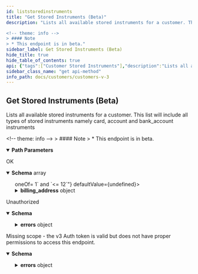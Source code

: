 ```yaml
---
id: liststoredinstruments
title: "Get Stored Instruments (Beta)"
description: "Lists all available stored instruments for a customer. This list will include all types of stored instruments namely card, account and bank_account instruments

<!-- theme: info -->
> #### Note
> * This endpoint is in beta."
sidebar_label: Get Stored Instruments (Beta)
hide_title: true
hide_table_of_contents: true
api: {"tags":["Customer Stored Instruments"],"description":"Lists all available stored instruments for a customer. This list will include all types of stored instruments namely card, account and bank_account instruments\n\n<!-- theme: info -->\n> #### Note\n> * This endpoint is in beta.","operationId":"liststoredinstruments","parameters":[{"name":"customerId","in":"path","required":true,"description":"","schema":{"type":"string"}}],"responses":{"200":{"description":"OK","content":{"application/json":{"schema":{"type":"array","items":{"oneOf":[{"type":"object","title":"Card Instrument","properties":{"type":{"type":"string","description":"Type of instrument.","enum":["stored_card"]},"token":{"type":"string","description":"An identifier representing this stored instrument.","example":"84596bea275fa254da820056bdc3e495bdf01fd11c51b0336347d447ee16200c"},"is_default":{"type":"boolean","description":"Identifies whether this stored instrument is default for the customer."},"brand":{"type":"string","description":"Card brand.","example":"VISA"},"expiry_month":{"maximum":12,"minimum":1,"type":"integer","description":"Expiry month for this card."},"expiry_year":{"type":"integer","description":"Expiry year for this card."},"issuer_identification_number":{"type":"string","description":"Issuer identification number for this card.","example":"411111"},"last_4":{"type":"string","description":"Last four digits of this card.","example":"1111"},"billing_address":{"type":"object","properties":{"first_name":{"type":"string","description":"First name of the card holder.","example":"Tester"},"last_name":{"type":"string","description":"Last name of the card holder.","example":"Tester"},"email":{"type":"string","example":"example@example.com"},"company":{"type":"string","description":"Company of the card holder.","example":"Test Company"},"address1":{"type":"string","example":"1 Sample Street"},"address2":{"type":"string","example":"Apt 1"},"city":{"type":"string","example":"Las Vegas"},"postal_code":{"type":"string","example":"90854"},"state_or_province":{"type":"string","description":"Represents state or province.","example":"Nevada"},"state_or_province_code":{"type":"string","example":"NV"},"country_code":{"type":"string","description":"ISO-3166-1 2 letter country code.","example":"US"},"phone":{"type":"string","example":"101-192-0293"}},"x-internal":false}},"description":"Details about a stored card instrument which includes details around billing, last 4 digits, issuer, etc.","x-internal":false},{"type":"object","title":"PayPal Account Instrument","properties":{"type":{"type":"string","description":"Instrument type.","enum":["stored_paypal_account"]},"token":{"type":"string","description":"An identifier representing this stored instrument.","example":"84596bea275fa254da820056bdc3e495bdf01fd11c51b0336347d447ee16200c"},"is_default":{"type":"boolean","description":"Identifies whether this stored instrument is default for the customer."},"email":{"type":"string","description":"PayPal email address.","example":"bc-buyer-paypal-express@example.com"}},"description":"A PayPal account stored instrument.","x-internal":false},{"type":"object","title":"Bank Account Instrument","properties":{"type":{"type":"string","description":"Instrument type.","enum":["stored_bank_account"]},"token":{"type":"string","description":"An identifier representing this stored instrument.","example":"84596bea275fa254da820056bdc3e495bdf01fd11c51b0336347d447ee16200c"},"is_default":{"type":"boolean","description":"Identifies whether this stored instrument is default for the customer."},"masked_account_number":{"type":"string","description":"A masked bank account number.","example":"12XXX56"},"issuer":{"type":"string","description":"Issuer identifier for the account.","example":"DE001"}},"description":"A stored bank account instrument.","x-internal":false}],"discriminator":{"propertyName":"type","mapping":{"stored_card":{"type":"object","title":"Card Instrument","properties":{"type":{"type":"string","description":"Type of instrument.","enum":["stored_card"]},"token":{"type":"string","description":"An identifier representing this stored instrument.","example":"84596bea275fa254da820056bdc3e495bdf01fd11c51b0336347d447ee16200c"},"is_default":{"type":"boolean","description":"Identifies whether this stored instrument is default for the customer."},"brand":{"type":"string","description":"Card brand.","example":"VISA"},"expiry_month":{"maximum":12,"minimum":1,"type":"integer","description":"Expiry month for this card."},"expiry_year":{"type":"integer","description":"Expiry year for this card."},"issuer_identification_number":{"type":"string","description":"Issuer identification number for this card.","example":"411111"},"last_4":{"type":"string","description":"Last four digits of this card.","example":"1111"},"billing_address":{"type":"object","properties":{"first_name":{"type":"string","description":"First name of the card holder.","example":"Tester"},"last_name":{"type":"string","description":"Last name of the card holder.","example":"Tester"},"email":{"type":"string","example":"example@example.com"},"company":{"type":"string","description":"Company of the card holder.","example":"Test Company"},"address1":{"type":"string","example":"1 Sample Street"},"address2":{"type":"string","example":"Apt 1"},"city":{"type":"string","example":"Las Vegas"},"postal_code":{"type":"string","example":"90854"},"state_or_province":{"type":"string","description":"Represents state or province.","example":"Nevada"},"state_or_province_code":{"type":"string","example":"NV"},"country_code":{"type":"string","description":"ISO-3166-1 2 letter country code.","example":"US"},"phone":{"type":"string","example":"101-192-0293"}},"x-internal":false}},"description":"Details about a stored card instrument which includes details around billing, last 4 digits, issuer, etc.","x-internal":false},"stored_paypal_account":{},"stored_bank_account":{"type":"object","title":"Bank Account Instrument","properties":{"type":{"type":"string","description":"Instrument type.","enum":["stored_bank_account"]},"token":{"type":"string","description":"An identifier representing this stored instrument.","example":"84596bea275fa254da820056bdc3e495bdf01fd11c51b0336347d447ee16200c"},"is_default":{"type":"boolean","description":"Identifies whether this stored instrument is default for the customer."},"masked_account_number":{"type":"string","description":"A masked bank account number.","example":"12XXX56"},"issuer":{"type":"string","description":"Issuer identifier for the account.","example":"DE001"}},"description":"A stored bank account instrument.","x-internal":false}}}}},"examples":{"example-1":{"value":[{"type":"stored_card","token":"84596bea275fa254da820056bdc3e495bdf01fd11c51b0336347d447ee16200c","is_default":true,"brand":"VISA","expiry_month":1,"expiry_year":0,"issuer_identification_number":"411111","last_4":"1111","billing_address":{"first_name":"Tester","last_name":"Tester","email":"example@email.com","company":"Test Company","address1":"1 Sample Street","address2":"Apt 1","city":"Las Vegas","postal_code":"90854","state_or_province":"Nevada","state_or_province_code":"NV","country_code":"US","phone":"101-192-0293"}}]}}}}},"401":{"description":"Unauthorized","content":{"application/json":{"schema":{"title":"Error Response","type":"object","properties":{"status":{"description":"The HTTP status code.","type":"integer","format":"int32"},"title":{"description":"The error title describing the particular error.","type":"string"},"type":{"description":"A link to a list of BigCommerce API status codes.","type":"string"},"instance":{"type":"string"},"errors":{"type":"object","additionalProperties":{"type":"string"}}},"x-internal":false},"example":{"code":401,"message":"Unauthorized"}}}},"403":{"description":"Missing scope - the v3 Auth token is valid but does not have proper permissions to access this endpoint.","content":{"application/json":{"schema":{"title":"Error Response","type":"object","properties":{"status":{"description":"The HTTP status code.","type":"integer","format":"int32"},"title":{"description":"The error title describing the particular error.","type":"string"},"type":{"description":"A link to a list of BigCommerce API status codes.","type":"string"},"instance":{"type":"string"},"errors":{"type":"object","additionalProperties":{"type":"string"}}},"x-internal":false},"example":{"code":403,"message":"Missing scope"}}}}},"method":"get","path":"/stores/{store_hash}/v3/customers/{customerId}/stored-instruments","servers":[{"url":"https://api.bigcommerce.com","variables":{"store_hash":{"default":"store_hash"}}}],"security":[{"X-Auth-Token":[]}],"securitySchemes":{"X-Auth-Token":{"type":"apiKey","name":"X-Auth-Token","in":"header"}},"info":{"version":"","title":"Customers V3","description":"Create and manage customers.\n\n## Authentication\n\nAuthenticate requests by passing an API account `access_token` in the `X-Auth-Token` HTTP header:\n\n```http\nGET /stores/{{STORE_HASH}}/v3/customers\nhost: api.bigcommerce.com\nAccept: application/json\nX-Auth-Token: {{ACCESS_TOKEN}}\n```\n\n| Header | Parameter | Description |\n|:-------|:----------|:------------|\n| `X-Auth-Token` | `access_token` | Obtained by creating an API account or installing an app in a BigCommerce control panel. |\n\n### OAuth Scopes\n\n| UI Name                                      | Permission | Parameter                                     |\n|:---------------------------------------------|:-----------|:----------------------------------------------|\n| Customers                                    | modify     | `store_v2_customers`                          |\n| Customers                                    | read-only  | `store_v2_customers_read_only`                |\n| Stored Payment Instruments                   | modify     | `store_stored_payment_instruments`            |\n| Stored Payment Instruments                   | read-only  | `store_stored_payment_instruments_read_only`  |\n\nFor more information on Authenticating BigCommerce APIs, see: [Authentication](/api-docs/getting-started/authentication).\n\n## Resources\n* [Customer and Subscribers Overview](/api-docs/store-management/customers).","contact":{}},"postman":{"name":"Get Stored Instruments (Beta)","description":{"content":"Lists all available stored instruments for a customer. This list will include all types of stored instruments namely card, account and bank_account instruments\n\n<!-- theme: info -->\n> #### Note\n> * This endpoint is in beta.","type":"text/plain"},"url":{"path":["stores",":store_hash","v3","customers",":customerId","stored-instruments"],"host":["{{baseUrl}}"],"query":[],"variable":[{"disabled":false,"description":{"content":"(Required) ","type":"text/plain"},"type":"any","value":"","key":"customerId"},{"disabled":false,"description":{"content":"(Required) ","type":"text/plain"},"type":"any","value":"","key":"store_hash"}]},"header":[{"key":"Accept","value":"application/json"}],"method":"GET"}}
sidebar_class_name: "get api-method"
info_path: docs/customers/customers-v-3
---
```



## Get Stored Instruments (Beta)



Lists all available stored instruments for a customer. This list will include all types of stored instruments namely card, account and bank_account instruments

&lt;!-- theme: info --&gt;
&gt; #### Note
&gt; * This endpoint is in beta.

<details style={{"marginBottom":"1rem"}} data-collapsed={false} open={true}><summary style={{}}><strong>Path Parameters</strong></summary><div><ul><ParamsItem className={"paramsItem"} param={{"name":"customerId","in":"path","required":true,"description":"","schema":{"type":"string"}}}></ParamsItem></ul></div></details><div><ApiTabs><TabItem label={"200"} value={"200"}><div>

OK

</div><div><MimeTabs groupId={"mime-type"}><TabItem label={"application/json"} value={"application/json"}><SchemaTabs groupId={"schema-tabs"}><TabItem label={"Schema"} value={"Schema"}><details style={{}} data-collapsed={false} open={true}><summary style={{"textAlign":"left"}}><strong>Schema</strong><span style={{"opacity":"0.6"}}> array</span></summary><div style={{"textAlign":"left","marginLeft":"1rem"}}></div><ul style={{"marginLeft":"1rem"}}><div><div><span className={"badge badge--info"}>oneOf</span><SchemaTabs><TabItem label={"Card Instrument"} value={"0-item-properties"}><SchemaItem collapsible={false} name={"type"} required={false} schemaDescription={"Type of instrument."} schemaName={"string"} qualifierMessage={"**Possible values:** [`stored_card`]"} defaultValue={undefined}></SchemaItem><SchemaItem collapsible={false} name={"token"} required={false} schemaDescription={"An identifier representing this stored instrument."} schemaName={"string"} qualifierMessage={undefined} defaultValue={undefined}></SchemaItem><SchemaItem collapsible={false} name={"is_default"} required={false} schemaDescription={"Identifies whether this stored instrument is default for the customer."} schemaName={"boolean"} qualifierMessage={undefined} defaultValue={undefined}></SchemaItem><SchemaItem collapsible={false} name={"brand"} required={false} schemaDescription={"Card brand."} schemaName={"string"} qualifierMessage={undefined} defaultValue={undefined}></SchemaItem><SchemaItem collapsible={false} name={"expiry_month"} required={false} schemaDescription={"Expiry month for this card."} schemaName={"integer"} qualifierMessage={"**Possible values:** `>= 1` and `<= 12`"} defaultValue={undefined}></SchemaItem><SchemaItem collapsible={false} name={"expiry_year"} required={false} schemaDescription={"Expiry year for this card."} schemaName={"integer"} qualifierMessage={undefined} defaultValue={undefined}></SchemaItem><SchemaItem collapsible={false} name={"issuer_identification_number"} required={false} schemaDescription={"Issuer identification number for this card."} schemaName={"string"} qualifierMessage={undefined} defaultValue={undefined}></SchemaItem><SchemaItem collapsible={false} name={"last_4"} required={false} schemaDescription={"Last four digits of this card."} schemaName={"string"} qualifierMessage={undefined} defaultValue={undefined}></SchemaItem><SchemaItem collapsible={true} className={"schemaItem"}><details style={{}}><summary style={{}}><strong>billing_address</strong><span style={{"opacity":"0.6"}}> object</span></summary><div style={{"marginLeft":"1rem"}}><SchemaItem collapsible={false} name={"first_name"} required={false} schemaDescription={"First name of the card holder."} schemaName={"string"} qualifierMessage={undefined} defaultValue={undefined}></SchemaItem><SchemaItem collapsible={false} name={"last_name"} required={false} schemaDescription={"Last name of the card holder."} schemaName={"string"} qualifierMessage={undefined} defaultValue={undefined}></SchemaItem><SchemaItem collapsible={false} name={"email"} required={false} schemaDescription={undefined} schemaName={"string"} qualifierMessage={undefined} defaultValue={undefined}></SchemaItem><SchemaItem collapsible={false} name={"company"} required={false} schemaDescription={"Company of the card holder."} schemaName={"string"} qualifierMessage={undefined} defaultValue={undefined}></SchemaItem><SchemaItem collapsible={false} name={"address1"} required={false} schemaDescription={undefined} schemaName={"string"} qualifierMessage={undefined} defaultValue={undefined}></SchemaItem><SchemaItem collapsible={false} name={"address2"} required={false} schemaDescription={undefined} schemaName={"string"} qualifierMessage={undefined} defaultValue={undefined}></SchemaItem><SchemaItem collapsible={false} name={"city"} required={false} schemaDescription={undefined} schemaName={"string"} qualifierMessage={undefined} defaultValue={undefined}></SchemaItem><SchemaItem collapsible={false} name={"postal_code"} required={false} schemaDescription={undefined} schemaName={"string"} qualifierMessage={undefined} defaultValue={undefined}></SchemaItem><SchemaItem collapsible={false} name={"state_or_province"} required={false} schemaDescription={"Represents state or province."} schemaName={"string"} qualifierMessage={undefined} defaultValue={undefined}></SchemaItem><SchemaItem collapsible={false} name={"state_or_province_code"} required={false} schemaDescription={undefined} schemaName={"string"} qualifierMessage={undefined} defaultValue={undefined}></SchemaItem><SchemaItem collapsible={false} name={"country_code"} required={false} schemaDescription={"ISO-3166-1 2 letter country code."} schemaName={"string"} qualifierMessage={undefined} defaultValue={undefined}></SchemaItem><SchemaItem collapsible={false} name={"phone"} required={false} schemaDescription={undefined} schemaName={"string"} qualifierMessage={undefined} defaultValue={undefined}></SchemaItem></div></details></SchemaItem></TabItem><TabItem label={"PayPal Account Instrument"} value={"1-item-properties"}><SchemaItem collapsible={false} name={"type"} required={false} schemaDescription={"Instrument type."} schemaName={"string"} qualifierMessage={"**Possible values:** [`stored_paypal_account`]"} defaultValue={undefined}></SchemaItem><SchemaItem collapsible={false} name={"token"} required={false} schemaDescription={"An identifier representing this stored instrument."} schemaName={"string"} qualifierMessage={undefined} defaultValue={undefined}></SchemaItem><SchemaItem collapsible={false} name={"is_default"} required={false} schemaDescription={"Identifies whether this stored instrument is default for the customer."} schemaName={"boolean"} qualifierMessage={undefined} defaultValue={undefined}></SchemaItem><SchemaItem collapsible={false} name={"email"} required={false} schemaDescription={"PayPal email address."} schemaName={"string"} qualifierMessage={undefined} defaultValue={undefined}></SchemaItem></TabItem><TabItem label={"Bank Account Instrument"} value={"2-item-properties"}><SchemaItem collapsible={false} name={"type"} required={false} schemaDescription={"Instrument type."} schemaName={"string"} qualifierMessage={"**Possible values:** [`stored_bank_account`]"} defaultValue={undefined}></SchemaItem><SchemaItem collapsible={false} name={"token"} required={false} schemaDescription={"An identifier representing this stored instrument."} schemaName={"string"} qualifierMessage={undefined} defaultValue={undefined}></SchemaItem><SchemaItem collapsible={false} name={"is_default"} required={false} schemaDescription={"Identifies whether this stored instrument is default for the customer."} schemaName={"boolean"} qualifierMessage={undefined} defaultValue={undefined}></SchemaItem><SchemaItem collapsible={false} name={"masked_account_number"} required={false} schemaDescription={"A masked bank account number."} schemaName={"string"} qualifierMessage={undefined} defaultValue={undefined}></SchemaItem><SchemaItem collapsible={false} name={"issuer"} required={false} schemaDescription={"Issuer identifier for the account."} schemaName={"string"} qualifierMessage={undefined} defaultValue={undefined}></SchemaItem></TabItem></SchemaTabs></div></div></ul></details></TabItem><TabItem label={"Example (from schema)"} value={"Example (from schema)"}><ResponseSamples responseExample={"[\n  {\n    \"type\": \"stored_card\",\n    \"token\": \"string\",\n    \"is_default\": true,\n    \"brand\": \"string\",\n    \"expiry_month\": 0,\n    \"expiry_year\": 0,\n    \"issuer_identification_number\": \"string\",\n    \"last_4\": \"string\",\n    \"billing_address\": {\n      \"first_name\": \"string\",\n      \"last_name\": \"string\",\n      \"email\": \"string\",\n      \"company\": \"string\",\n      \"address1\": \"string\",\n      \"address2\": \"string\",\n      \"city\": \"string\",\n      \"postal_code\": \"string\",\n      \"state_or_province\": \"string\",\n      \"state_or_province_code\": \"string\",\n      \"country_code\": \"string\",\n      \"phone\": \"string\"\n    }\n  },\n  {\n    \"type\": \"stored_paypal_account\",\n    \"token\": \"string\",\n    \"is_default\": true,\n    \"email\": \"string\"\n  },\n  {\n    \"type\": \"stored_bank_account\",\n    \"token\": \"string\",\n    \"is_default\": true,\n    \"masked_account_number\": \"string\",\n    \"issuer\": \"string\"\n  }\n]"} language={"json"}></ResponseSamples></TabItem><TabItem label={"Example-1"} value={"Example-1"}><ResponseSamples responseExample={"[\n  {\n    \"type\": \"stored_card\",\n    \"token\": \"84596bea275fa254da820056bdc3e495bdf01fd11c51b0336347d447ee16200c\",\n    \"is_default\": true,\n    \"brand\": \"VISA\",\n    \"expiry_month\": 1,\n    \"expiry_year\": 0,\n    \"issuer_identification_number\": \"411111\",\n    \"last_4\": \"1111\",\n    \"billing_address\": {\n      \"first_name\": \"Tester\",\n      \"last_name\": \"Tester\",\n      \"email\": \"example@email.com\",\n      \"company\": \"Test Company\",\n      \"address1\": \"1 Sample Street\",\n      \"address2\": \"Apt 1\",\n      \"city\": \"Las Vegas\",\n      \"postal_code\": \"90854\",\n      \"state_or_province\": \"Nevada\",\n      \"state_or_province_code\": \"NV\",\n      \"country_code\": \"US\",\n      \"phone\": \"101-192-0293\"\n    }\n  }\n]"} language={"json"}></ResponseSamples></TabItem></SchemaTabs></TabItem></MimeTabs></div></TabItem><TabItem label={"401"} value={"401"}><div>

Unauthorized

</div><div><MimeTabs groupId={"mime-type"}><TabItem label={"application/json"} value={"application/json"}><SchemaTabs groupId={"schema-tabs"}><TabItem label={"Schema"} value={"Schema"}><details style={{}} data-collapsed={false} open={true}><summary style={{"textAlign":"left"}}><strong>Schema</strong></summary><div style={{"textAlign":"left","marginLeft":"1rem"}}></div><ul style={{"marginLeft":"1rem"}}><SchemaItem collapsible={false} name={"status"} required={false} schemaDescription={"The HTTP status code."} schemaName={"int32"} qualifierMessage={undefined} defaultValue={undefined}></SchemaItem><SchemaItem collapsible={false} name={"title"} required={false} schemaDescription={"The error title describing the particular error."} schemaName={"string"} qualifierMessage={undefined} defaultValue={undefined}></SchemaItem><SchemaItem collapsible={false} name={"type"} required={false} schemaDescription={"A link to a list of BigCommerce API status codes."} schemaName={"string"} qualifierMessage={undefined} defaultValue={undefined}></SchemaItem><SchemaItem collapsible={false} name={"instance"} required={false} schemaDescription={undefined} schemaName={"string"} qualifierMessage={undefined} defaultValue={undefined}></SchemaItem><SchemaItem collapsible={true} className={"schemaItem"}><details style={{}}><summary style={{}}><strong>errors</strong><span style={{"opacity":"0.6"}}> object</span></summary><div style={{"marginLeft":"1rem"}}><li><div><code>property name*</code><span style={{"opacity":"0.6"}}> string</span></div></li></div></details></SchemaItem></ul></details></TabItem><TabItem label={"Example (from schema)"} value={"Example (from schema)"}><ResponseSamples responseExample={"{\n  \"status\": 0,\n  \"title\": \"string\",\n  \"type\": \"string\",\n  \"instance\": \"string\",\n  \"errors\": {}\n}"} language={"json"}></ResponseSamples></TabItem><TabItem label={"Example"} value={"Example"}><ResponseSamples responseExample={"{\n  \"code\": 401,\n  \"message\": \"Unauthorized\"\n}"} language={"json"}></ResponseSamples></TabItem></SchemaTabs></TabItem></MimeTabs></div></TabItem><TabItem label={"403"} value={"403"}><div>

Missing scope - the v3 Auth token is valid but does not have proper permissions to access this endpoint.

</div><div><MimeTabs groupId={"mime-type"}><TabItem label={"application/json"} value={"application/json"}><SchemaTabs groupId={"schema-tabs"}><TabItem label={"Schema"} value={"Schema"}><details style={{}} data-collapsed={false} open={true}><summary style={{"textAlign":"left"}}><strong>Schema</strong></summary><div style={{"textAlign":"left","marginLeft":"1rem"}}></div><ul style={{"marginLeft":"1rem"}}><SchemaItem collapsible={false} name={"status"} required={false} schemaDescription={"The HTTP status code."} schemaName={"int32"} qualifierMessage={undefined} defaultValue={undefined}></SchemaItem><SchemaItem collapsible={false} name={"title"} required={false} schemaDescription={"The error title describing the particular error."} schemaName={"string"} qualifierMessage={undefined} defaultValue={undefined}></SchemaItem><SchemaItem collapsible={false} name={"type"} required={false} schemaDescription={"A link to a list of BigCommerce API status codes."} schemaName={"string"} qualifierMessage={undefined} defaultValue={undefined}></SchemaItem><SchemaItem collapsible={false} name={"instance"} required={false} schemaDescription={undefined} schemaName={"string"} qualifierMessage={undefined} defaultValue={undefined}></SchemaItem><SchemaItem collapsible={true} className={"schemaItem"}><details style={{}}><summary style={{}}><strong>errors</strong><span style={{"opacity":"0.6"}}> object</span></summary><div style={{"marginLeft":"1rem"}}><li><div><code>property name*</code><span style={{"opacity":"0.6"}}> string</span></div></li></div></details></SchemaItem></ul></details></TabItem><TabItem label={"Example (from schema)"} value={"Example (from schema)"}><ResponseSamples responseExample={"{\n  \"status\": 0,\n  \"title\": \"string\",\n  \"type\": \"string\",\n  \"instance\": \"string\",\n  \"errors\": {}\n}"} language={"json"}></ResponseSamples></TabItem><TabItem label={"Example"} value={"Example"}><ResponseSamples responseExample={"{\n  \"code\": 403,\n  \"message\": \"Missing scope\"\n}"} language={"json"}></ResponseSamples></TabItem></SchemaTabs></TabItem></MimeTabs></div></TabItem></ApiTabs></div>
      